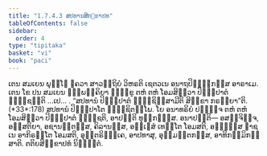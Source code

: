 ```yaml
---
title: "1.7.4.3 ສປທານສິກ຺ຂາປທ"
tableOfContents: false
sidebar:
  order: 4
type: "tipitaka"
basket: "vi"
book: "paci"
---
```



<DynamicBreadcrumb />

<Division number="608" book="paci">

<Paragraph number="1845" book="paci">
ເຕນ ສມເຍນ ພຸທ຺ໂຘ ຠຄວາ ສາວຕ຺ຖິຍໍ ວິຫຣຕິ ເຊຕວເນ ອນາຖປິຓ຺ຑິກສ຺ສ ອາຣາເມ. ເຕນ ໂຂ ປນ ສມເຍນ ຉພ຺ພຄ຺ຄິຍາ ຠິກ຺ຂູ ຕຫໍ ຕຫໍ ໂອມສິຕ຺ວາ ປິຓ຺ຑປາຕໍ ຠຸຎ຺ຊນ຺ຕິ …ເປ… .
</Paragraph>

<Paragraph number="1846" book="paci">
<Emphasis>“ສປທານໍ ປິຓ຺ຑປາຕໍ ຠຸຎ຺ຊິສ຺ສາມີຕິ ສິກ຺ຂາ ກຣຓີຍາ”</Emphasis>ຕິ. (*33*:<Emphasis>178</Emphasis>)
</Paragraph>

<Paragraph number="1847" book="paci">
ສປທານໍ ປິຓ຺ຑປາໂຕ ຠຸຎ຺ຊິຕພ຺ໂພ. ໂຍ ອນາທຣິຍໍ ປຏິຈ຺ຈ ຕຫໍ ຕຫໍ ໂອມສິຕ຺ວາ ປິຓ຺ຑປາຕໍ ຠຸຎ຺ຊຕິ, ອາປຕ຺ຕິ ທຸກ຺ກຏສ຺ສ.
</Paragraph>

<Paragraph number="1848" book="paci">
ອນາປຕ຺ຕິ— ອສຎ຺ຈິຈ຺ຈ, ອສ຺ສຕິຍາ, ອຊານນ຺ຕສ຺ສ, ຄິລານສ຺ສ, ອຎ຺ເຎສໍ ເທນ຺ໂຕ ໂອມສຕິ, ອຎ຺ຎສ຺ສ ຠາຊເນ ອາກິຣນ຺ໂຕ ໂອມສຕິ, ອຸຕ຺ຕຣິຠງ຺ເຄ, ອາປທາສຸ, ອຸມ຺ມຕ຺ຕກສ຺ສ, ອາທິກມ຺ມິກສ຺ສາຕິ.

</Paragraph>
</Division>

<Paragraph number="1849" type="center" book="paci">
ຕຕິຍສິກ຺ຂາປທໍ ນິຏ຺ຐິຕໍ.
</Paragraph>